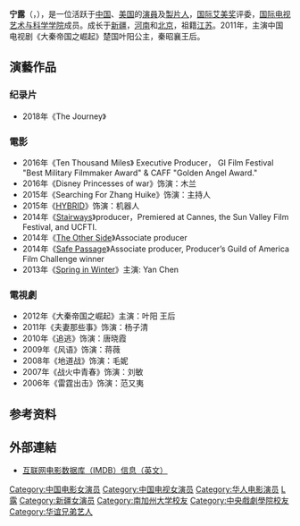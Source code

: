 {{coi|time=2016-03-13T11:29:54+00:00}}
{{藝人
| 姓名 = 宁露
|type=女演员
| 职业 = 女演员<br />制片人
| 圖片 = 宁露.jpg
| 英文名 = Heaven a.k.a Haven
| 羅馬拼音 = Lu Ning
| 國籍 ={{PRC}}
| 民族 = [[汉族|汉族]]
| 語言 = [[普通話|普通話]]、[[英語|英語]]
| 出生日期 = {{Birth_date_and_age|1988|1|15}}
| 出生地 = {{CHN}}[[新疆|新疆]]
| 籍貫 = [[江苏|江苏]]
| 教育程度 = [[南加州大学|南加州大学]]影视&游戏制作<br>[[中央戏剧学院|中央戏剧学院]]表演系
| 活躍年代 = 2006年至今
| 演奏乐器 = [[钢琴|钢琴]]
| 網站 = www.interstellarglobal.com
| 獎項 = 中美电影节金天使奖
}}

'''宁露'''（{{lang-en|Lu Ning}}，{{bd|1988年|1月15日}}），是一位活跃于[[中国|中国]]、[[美国|美国]]的[[演員|演員]]及[[製片人|製片人]]，[[国际艾美奖|国际艾美奖]]评委，[[国际电视艺术与科学学院|国际电视艺术与科学学院]]成员。成长于[[新疆|新疆]]，[[河南|河南]]和[[北京|北京]]，祖籍[[江苏|江苏]]。2011年，主演中国电视剧《大秦帝国之崛起》楚国叶阳公主，秦昭襄王后。

== 演藝作品 ==
=== 纪录片 ===
*2018年《The Journey》
=== 電影 ===
*2016年《Ten Thousand Miles》 Executive Producer， GI Film Festival "Best Military Filmmaker Award" & CAFF "Golden Angel Award."
*2016年《Disney Princesses of war》饰演：木兰
*2015年《Searching For Zhang Huike》饰演：主持人
*2015年《[[HYBRID|HYBRID]]》饰演：机器人
*2014年《[[Stairways|Stairways]]》producer，Premiered at Cannes, the Sun Valley Film Festival, and UCFTI. 
*2014年《[[The_Other_Side|The Other Side]]》Associate producer
*2014年《[[Safe_Passage|Safe Passage]]》Associate producer, Producer’s Guild of America Film Challenge winner
*2013年《[[Spring_in_Winter|Spring in Winter]]》主演: Yan Chen

=== 電視劇 ===
*2012年《大秦帝国之崛起》主演：叶阳 王后
*2011年《夫妻那些事》饰演：杨子清
*2010年《追逃》饰演：唐晓霞
*2009年《风语》饰演：蒋薇
*2008年《地道战》饰演：毛妮
*2007年《战火中青春》饰演：刘敏
*2006年《雷霆出击》饰演：范又夷

==参考资料==
{{reflist}}

== 外部連結 ==
* [http://www.imdb.com/name/nm7462614/?ref_=fn_al_nm_1 互联网电影数据库（IMDB）信息（英文）]

{{DEFAULTSORT:Ning lu}}
[[Category:中国电影女演员|Category:中国电影女演员]]
[[Category:中国电视女演员|Category:中国电视女演员]]
[[Category:华人电影演员|Category:华人电影演员]]
[[Category:宁姓|L露]]
[[Category:新疆女演员|Category:新疆女演员]]
[[Category:南加州大学校友|Category:南加州大学校友]]
[[Category:中央戲劇學院校友|Category:中央戲劇學院校友]]
[[Category:华谊兄弟艺人|Category:华谊兄弟艺人]]